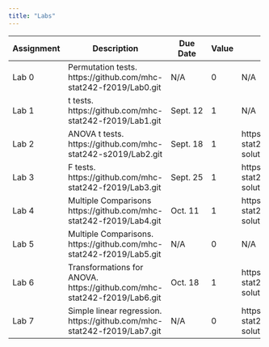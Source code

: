 ```yaml
---
title: "Labs"
---
```


+------------------+--------------------------------------------------------------------------------------+-------------------+----------+--------------------------------------------------------------------------+
| Assignment       | Description                                                                          | Due Date          | Value    | Solutions                                                                |
+==================+======================================================================================+===================+==========+==========================================================================+
| Lab 0            | Permutation tests.  https://github.com/mhc-stat242-f2019/Lab0.git                    | N/A               | 0        | N/A                                                                      |
+------------------+--------------------------------------------------------------------------------------+-------------------+----------+--------------------------------------------------------------------------+
| Lab 1            | t tests.  https://github.com/mhc-stat242-f2019/Lab1.git                              | Sept. 12          | 1        | N/A                                                                      |
+------------------+--------------------------------------------------------------------------------------+-------------------+----------+--------------------------------------------------------------------------+
| Lab 2            | ANOVA t tests.  https://github.com/mhc-stat242-s2019/Lab2.git                        | Sept. 18          | 1        |https://github.com/mhc-stat242-f2019/Lab2-solutions.git                   |
+------------------+--------------------------------------------------------------------------------------+-------------------+----------+--------------------------------------------------------------------------+
| Lab 3            | F tests.  https://github.com/mhc-stat242-f2019/Lab3.git                              | Sept. 25          | 1        |https://github.com/mhc-stat242-f2019/Lab3-solutions.git                   |
+------------------+--------------------------------------------------------------------------------------+-------------------+----------+--------------------------------------------------------------------------+
| Lab 4            | Multiple Comparisons  https://github.com/mhc-stat242-f2019/Lab4.git                  | Oct. 11           | 1        |https://github.com/mhc-stat242-f2019/Lab4-solutions.git                   |
+------------------+--------------------------------------------------------------------------------------+-------------------+----------+--------------------------------------------------------------------------+
| Lab 5            | Multiple Comparisons.  https://github.com/mhc-stat242-f2019/Lab5.git                 | N/A               | 0        |N/A                                                                       |
+------------------+--------------------------------------------------------------------------------------+-------------------+----------+--------------------------------------------------------------------------+
| Lab 6            | Transformations for ANOVA.  https://github.com/mhc-stat242-f2019/Lab6.git            | Oct. 18           | 1        |https://github.com/mhc-stat242-f2019/Lab6-solutions.git                   |
+------------------+--------------------------------------------------------------------------------------+-------------------+----------+--------------------------------------------------------------------------+
| Lab 7            | Simple linear regression.  https://github.com/mhc-stat242-f2019/Lab7.git             | N/A               | 0        |https://github.com/mhc-stat242-f2019/Lab7-solutions.git                   |
+------------------+--------------------------------------------------------------------------------------+-------------------+----------+--------------------------------------------------------------------------+
